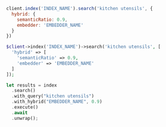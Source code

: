 <CodeGroup>

```javascript JS
client.index('INDEX_NAME').search('kitchen utensils', {
  hybrid: {
    semanticRatio: 0.9,
    embedder: 'EMBEDDER_NAME'
  }
})
```

```php PHP
$client->index('INDEX_NAME')->search('kitchen utensils', [
  'hybrid' => [
    'semanticRatio' => 0.9,
    'embedder' => 'EMBEDDER_NAME'
  ]
]);
```

```rust Rust
let results = index
  .search()
  .with_query("kitchen utensils")
  .with_hybrid("EMBEDDER_NAME", 0.9)
  .execute()
  .await
  .unwrap();
```
</CodeGroup>